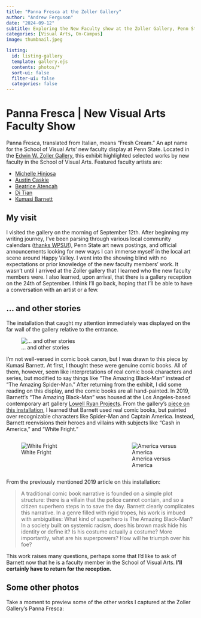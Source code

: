 ```yaml
---
title: "Panna Fresca at the Zoller Gallery"
author: "Andrew Ferguson"
date: "2024-09-12"
subtitle: Exploring the New Faculty show at the Zoller Gallery, Penn State School of Visual Arts
categories: [Visual Arts, On-Campus]
image: thumbnail.jpeg

listing:
  id: listing-gallery
  template: gallery.ejs
  contents: photos/*
  sort-ui: false
  filter-ui: false
  categories: false
---
```


# Panna Fresca | New Visual Arts Faculty Show
Panna Fresca, translated from Italian, means "Fresh Cream." An apt name for the School of Visual Arts' new faculty display at Penn State. Located in the [Edwin W. Zoller Gallery](https://arts.psu.edu/facilities/zoller-gallery/), this exhibit highlighted selected works by new faculty in the School of Visual Arts. Featured faculty artists are:

- [Michelle Hinjosa](https://michelleinezhinojosa.com/)
- [Austin Caskie](https://www.austincaskie.com/)
- [Beatrice Atencah](https://atencahb.art/)
- [Di Tian](https://www.ditianarts.com/)
- [Kumasi Barnett](https://www.kumasijbarnett.com/)

## My visit
I visited the gallery on the morning of September 12th. After beginning my writing journey, I've been parsing through various local community calendars ([thanks WPSU!](https://radio.wpsu.org/community-calendar)), Penn State art news postings, and official announcements looking for new ways I can immerse myself in the local art scene around Happy Valley. I went into the showing blind with no expectations or prior knowledge of the new faculty members' work. It wasn't until I arrived at the Zoller gallery that I learned who the new faculty members were. I also learned, upon arrival, that there is a gallery reception on the 24th of September. I think I'll go back, hoping that I'll be able to have a conversation with an artist or a few.

## ... and other stories
The installation that caught my attention immediately was displayed on the far wall of the gallery relative to the entrance.

![... and other stories](photos\IMG_4654.JPEG){.lightbox}

I'm not well-versed in comic book canon, but I was drawn to this piece by Kumasi Barnett. At first, I thought these were genuine comic books. All of them, however, seem like interpretations of real comic book characters and series, but modified to say things like "The Amazing Black-Man" instead of "The Amazing Spider-Man." After returning from the exhibit, I did some reading on this display, and the comic books are all hand-painted. In 2019, Barnett's "The Amazing Black-Man" was housed at the Los Angeles-based contemporary art gallery [Lowell Ryan Projects](https://www.lowellryanprojects.com/). From the gallery's [piece on this installation](https://www.lowellryanprojects.com/the-amazing-blackman), I learned that Barnett used real comic books, but painted over recognizable characters like Spider-Man and Captain America. Instead, Barnett reenvisions their heroes and villains with subjects like "Cash in America," and "White Fright."

:::: {.columns}

::: {.column width="45%"}
![White Fright](photos\IMG_4660.JPEG){.lightbox}
:::

::: {.column width="10%"}
<!-- empty column to create gap -->
:::

::: {.column width="45%"}
![America versus America](photos\IMG_4661.JPEG){.lightbox}
:::

::::


From the previously mentioned 2019 article on this installation:

> A traditional comic book narrative is founded on a simple plot structure: there is a villain that the police cannot contain, and so a citizen superhero steps in to save the day. Barnett clearly complicates this narrative. In a genre filled with rigid tropes, his work is imbued with ambiguities: What kind of superhero is The Amazing Black-Man? In a society built on systemic racism, does his brown mask hide his identity or define it? Is his costume actually a costume? More importantly, what are his superpowers? How will he triumph over his foe?

This work raises many questions, perhaps some that I'd like to ask of Barnett now that he is a faculty member in the School of Visual Arts. **I'll certainly have to return for the reception.**

## Some other photos
Take a moment to preview some of the other works I captured at the Zoller Gallery's Panna Fresca:



::: {#listing-gallery}
:::